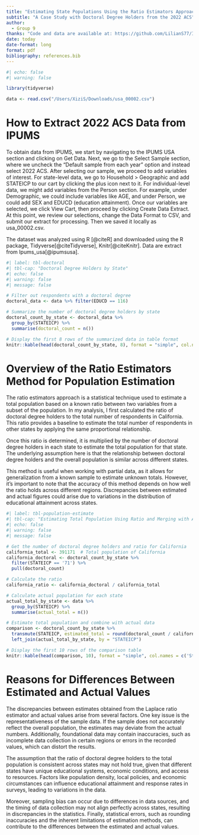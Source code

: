 ```yaml
---
title: "Estimating State Populations Using the Ratio Estimators Approach:"
subtitle: "A Case Study with Doctoral Degree Holders from the 2022 ACS"
author: 
  - Group 9
thanks: "Code and data are available at: https://github.com/LilianS77/IPUMS_CA_EDUCD"
date: today
date-format: long
format: pdf 
bibliography: references.bib
---
```


```r
#| echo: false
#| warning: false

library(tidyverse)

data <- read.csv("/Users/XiziS/Downloads/usa_00002.csv")

```

# How to Extract 2022 ACS Data from IPUMS

To obtain data from IPUMS, we start by navigating to the IPUMS USA section and clicking on Get Data. Next, we go to the Select Sample section, where we uncheck the "Default sample from each year" option and instead select 2022 ACS. After selecting our sample, we proceed to add variables of interest. For state-level data, we go to Household \> Geographic and add STATEICP to our cart by clicking the plus icon next to it. For individual-level data, we might add variables from the Person section. For example, under Demographic, we could include variables like AGE, and under Person, we could add SEX and EDUCD (education attainment). Once our variables are selected, we click View Cart, then proceed by clicking Create Data Extract. At this point, we review our selections, change the Data Format to CSV, and submit our extract for processing. Then we saved it locally as usa_00002.csv.

The dataset was analyzed using R [@citeR] and downloaded using the R package, Tidyverse[@citeTidyverse], Knitr[@citeKnitr]. Data are extract from Ipums_usa[@ipumsusa].

```r
#| label: tbl-doctoral
#| tbl-cap: "Doctoral Degree Holders by State"
#| echo: false
#| warning: false
#| message: false

# Filter out respondents with a doctoral degree
doctoral_data <- data %>% filter(EDUCD == 116)

# Summarize the number of doctoral degree holders by state
doctoral_count_by_state <- doctoral_data %>%
  group_by(STATEICP) %>%
  summarise(doctoral_count = n())

# Display the first 8 rows of the summarized data in table format
knitr::kable(head(doctoral_count_by_state, 8), format = "simple", col.names = c('State Code', 'Doctoral Degree Holders'))


```

# Overview of the Ratio Estimators Method for Population Estimation

The ratio estimators approach is a statistical technique used to estimate a total population based on a known ratio between two variables from a subset of the population. In my analysis, I first calculated the ratio of doctoral degree holders to the total number of respondents in California. This ratio provides a baseline to estimate the total number of respondents in other states by applying the same proportional relationship.

Once this ratio is determined, it is multiplied by the number of doctoral degree holders in each state to estimate the total population for that state. The underlying assumption here is that the relationship between doctoral degree holders and the overall population is similar across different states.

This method is useful when working with partial data, as it allows for generalization from a known sample to estimate unknown totals. However, it's important to note that the accuracy of this method depends on how well the ratio holds across different regions. Discrepancies between estimated and actual figures could arise due to variations in the distribution of educational attainment across states.

```r
#| label: tbl-population-estimate
#| tbl-cap: "Estimating Total Population Using Ratio and Merging with Actual Counts"
#| echo: false
#| warning: false
#| message: false

# Get the number of doctoral degree holders and ratio for California
california_total <- 391171  # Total population of California
california_doctoral <- doctoral_count_by_state %>% 
  filter(STATEICP == '71') %>% 
  pull(doctoral_count)

# Calculate the ratio
california_ratio <- california_doctoral / california_total

# Calculate actual population for each state
actual_total_by_state <- data %>%
  group_by(STATEICP) %>%
  summarise(actual_total = n())

# Estimate total population and combine with actual data
comparison <- doctoral_count_by_state %>%
  transmute(STATEICP, estimated_total = round(doctoral_count / california_ratio)) %>%
  left_join(actual_total_by_state, by = "STATEICP")

# Display the first 10 rows of the comparison table
knitr::kable(head(comparison, 10), format = "simple", col.names = c('State Code', 'Estimated Total', 'Actual Total'))


```

# Reasons for Differences Between Estimated and Actual Values

The discrepancies between estimates obtained from the Laplace ratio estimator and actual values arise from several factors. One key issue is the representativeness of the sample data. If the sample does not accurately reflect the overall population, the estimates may deviate from the actual numbers. Additionally, foundational data may contain inaccuracies, such as incomplete data collection in certain regions or errors in the recorded values, which can distort the results.

The assumption that the ratio of doctoral degree holders to the total population is consistent across states may not hold true, given that different states have unique educational systems, economic conditions, and access to resources. Factors like population density, local policies, and economic circumstances can influence educational attainment and response rates in surveys, leading to variations in the data.

Moreover, sampling bias can occur due to differences in data sources, and the timing of data collection may not align perfectly across states, resulting in discrepancies in the statistics. Finally, statistical errors, such as rounding inaccuracies and the inherent limitations of estimation methods, can contribute to the differences between the estimated and actual values.
